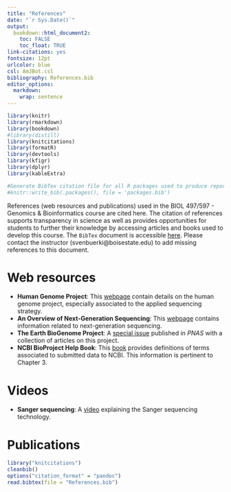 ```yaml
---
title: "References"
date: "`r Sys.Date()`"
output:
  bookdown::html_document2: 
    toc: FALSE
    toc_float: TRUE
link-citations: yes
fontsize: 12pt
urlcolor: blue
csl: AmJBot.csl
bibliography: References.bib
editor_options: 
  markdown: 
    wrap: sentence
---
```


```r
library(knitr)
library(rmarkdown)
library(bookdown)
#library(distill)
library(knitcitations)
library(formatR)
library(devtools)
library(kfigr)
library(dplyr)
library(kableExtra)

#Generate BibTex citation file for all R packages used to produce report
#knitr::write_bib(.packages(), file = 'packages.bib')
```

References (web resources and publications) used in the BIOL 497/597 - Genomics & Bioinformatics course are cited here. The citation of references supports transparency in science as well as provides opportunities for students to further their knowledge by accessing articles and books used to develop this course. The `BibTex` document is accessible [here](References.bib). Please contact the instructor (svenbuerki@boisestate.edu) to add missing references to this document.

# Web resources

- **Human Genome Project**: This [webpage](https://www.nature.com/scitable/topicpage/dna-sequencing-technologies-key-to-the-human-828/) contain details on the human genome project, especially associated to the applied sequencing strategy.
- **An Overview of Next-Generation Sequencing**: This [webpage](https://www.technologynetworks.com/genomics/articles/an-overview-of-next-generation-sequencing-346532) contains information related to next-generation sequencing. 
- **The Earth BioGenome Project**: A [special issue](https://www.pnas.org/cc/the-earth-biogenome-project) published in *PNAS* with a collection of articles on this project.
- **NCBI BioProject Help Book**: This [book](https://www.ncbi.nlm.nih.gov/books/NBK54364/) provides definitions of terms associated to submitted data to NCBI. This information is pertinent to Chapter 3.

# Videos

- **Sanger sequencing**: A [video](https://www.youtube.com/watch?v=e2G5zx-OJIw) explaining the Sanger sequencing technology.

# Publications

```r
library("knitcitations")
cleanbib()
options("citation_format" = "pandoc")
read.bibtex(file = "References.bib")
``` 
